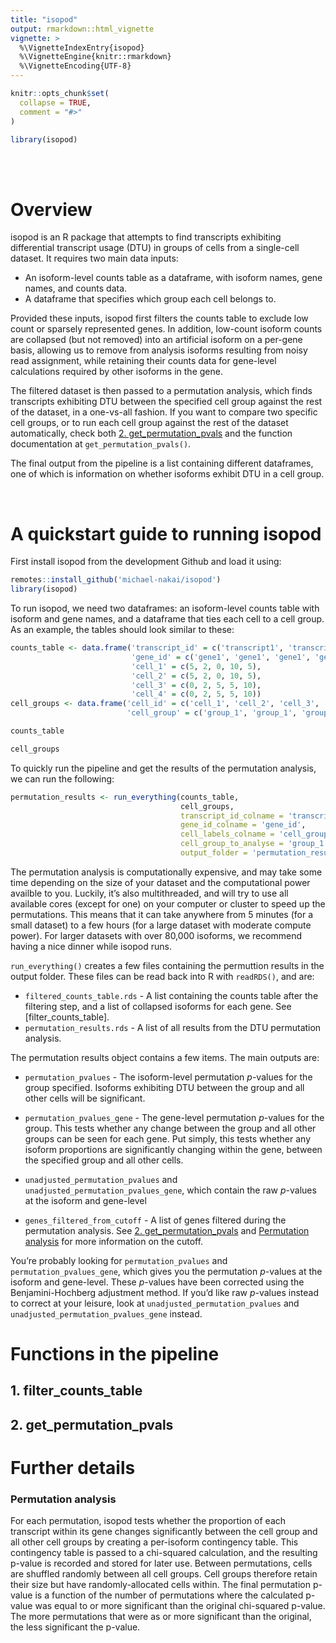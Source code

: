 ```yaml
---
title: "isopod"
output: rmarkdown::html_vignette
vignette: >
  %\VignetteIndexEntry{isopod}
  %\VignetteEngine{knitr::rmarkdown}
  %\VignetteEncoding{UTF-8}
---
```


```r
knitr::opts_chunk$set(
  collapse = TRUE,
  comment = "#>"
)
```

```r
library(isopod)
```

\
\

# Overview

isopod is an R package that attempts to find transcripts exhibiting differential transcript usage (DTU) in groups of cells from a single-cell dataset. It requires two main data inputs:

-   An isoform-level counts table as a dataframe, with isoform names, gene names, and counts data.
-   A dataframe that specifies which group each cell belongs to.

Provided these inputs, isopod first filters the counts table to exclude low count or sparsely represented genes. In addition, low-count isoform counts are collapsed (but not removed) into an artificial isoform on a per-gene basis, allowing us to remove from analysis isoforms resulting from noisy read assignment, while retaining their counts data for gene-level calculations required by other isoforms in the gene.

The filtered dataset is then passed to a permutation analysis, which finds transcripts exhibiting DTU between the specified cell group against the rest of the dataset, in a one-vs-all fashion. If you want to compare two specific cell groups, or to run each cell group against the rest of the dataset automatically, check both [2. get_permutation_pvals] and the function documentation at `get_permutation_pvals()`.

The final output from the pipeline is a list containing different dataframes, one of which is information on whether isoforms exhibit DTU in a cell group.\

\

# A quickstart guide to running isopod

First install isopod from the development Github and load it using:

```r
remotes::install_github('michael-nakai/isopod')
library(isopod)
```

To run isopod, we need two dataframes: an isoform-level counts table with isoform and gene names, and a dataframe that ties each cell to a cell group. As an example, the tables should look similar to these:

```r
counts_table <- data.frame('transcript_id' = c('transcript1', 'transcript2', 'transcript3', 'transcript4', 'transcript5'),
                           'gene_id' = c('gene1', 'gene1', 'gene1', 'gene2', 'gene2'),
                           'cell_1' = c(5, 2, 0, 10, 5),
                           'cell_2' = c(5, 2, 0, 10, 5),
                           'cell_3' = c(0, 2, 5, 5, 10),
                           'cell_4' = c(0, 2, 5, 5, 10))
cell_groups <- data.frame('cell_id' = c('cell_1', 'cell_2', 'cell_3', 'cell_4'),
                          'cell_group' = c('group_1', 'group_1', 'group_2', 'group_2'))

counts_table

cell_groups
```

To quickly run the pipeline and get the results of the permutation analysis, we can run the following:

```r
permutation_results <- run_everything(counts_table, 
                                      cell_groups, 
                                      transcript_id_colname = 'transcript_id', 
                                      gene_id_colname = 'gene_id',
                                      cell_labels_colname = 'cell_group', 
                                      cell_group_to_analyse = 'group_1', 
                                      output_folder = 'permutation_results')
```

The permutation analysis is computationally expensive, and may take some time depending on the size of your dataset and the computational power availble to you. Luckily, it's also multithreaded, and will try to use all available cores (except for one) on your computer or cluster to speed up the permutations. This means that it can take anywhere from 5 minutes (for a small dataset) to a few hours (for a large dataset with moderate compute power). For larger datasets with over 80,000 isoforms, we recommend having a nice dinner while isopod runs.

`run_everything()` creates a few files containing the permuttion results in the output folder. These files can be read back into R with `readRDS()`, and are:

-   `filtered_counts_table.rds` - A list containing the counts table after the filtering step, and a list of collapsed isoforms for each gene. See [filter_counts_table].
-   `permutation_results.rds` - A list of all results from the DTU permutation analysis.

The permutation results object contains a few items. The main outputs are:

-   `permutation_pvalues` - The isoform-level permutation *p*-values for the group specified. Isoforms exhibiting DTU between the group and all other cells will be significant.

-   `permutation_pvalues_gene` - The gene-level permutation *p*-values for the group. This tests whether any change between the group and all other groups can be seen for each gene. Put simply, this tests whether any isoform proportions are significantly changing within the gene, between the specified group and all other cells.

-   `unadjusted_permutation_pvalues` and `unadjusted_permutation_pvalues_gene`, which contain the raw *p*-values at the isoform and gene-level

-   `genes_filtered_from_cutoff` - A list of genes filtered during the permutation analysis. See [2. get_permutation_pvals] and [Permutation analysis] for more information on the cutoff.

You're probably looking for `permutation_pvalues` and `permutation_pvalues_gene`, which gives you the permutation *p*-values at the isoform and gene-level. These *p*-values have been corrected using the Benjamini-Hochberg adjustment method. If you'd like raw *p*-values instead to correct at your leisure, look at `unadjusted_permutation_pvalues` and `unadjusted_permutation_pvalues_gene` instead.

# Functions in the pipeline

## 1. filter_counts_table

## 2. get_permutation_pvals

# Further details

### Permutation analysis

For each permutation, isopod tests whether the proportion of each transcript within its gene changes significantly between the cell group and all other cell groups by creating a per-isoform contingency table. This contingency table is passed to a chi-squared calculation, and the resulting p-value is recorded and stored for later use. Between permutations, cells are shuffled randomly between all cell groups. Cell groups therefore retain their size but have randomly-allocated cells within. The final permutation p-value is a function of the number of permutations where the calculated p-value was equal to or more significant than the original chi-squared p-value. The more permutations that were as or more significant than the original, the less significant the p-value.

